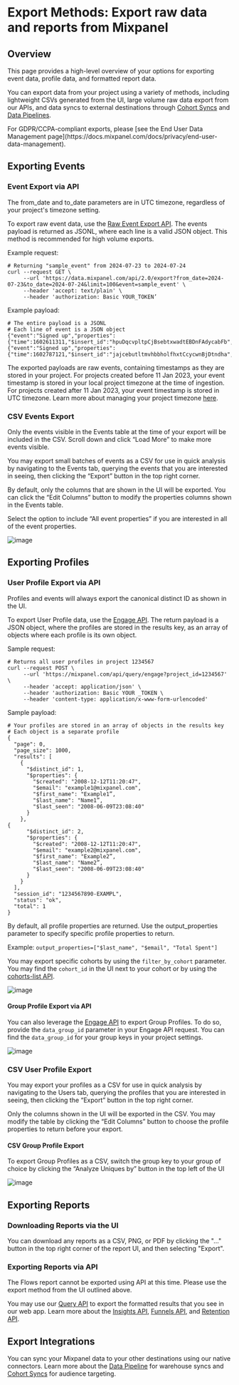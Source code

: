 
# Export Methods: Export raw data and reports from Mixpanel

## Overview

This page provides a high-level overview of your options for exporting event data, profile data, and formatted report data.

You can export data from your project using a variety of methods, including lightweight CSVs generated from the UI, large volume raw data export from our APIs, and data syncs to external destinations through [Cohort Syncs](/docs/cohort-sync/overview) and [Data Pipelines](/docs/data-pipelines/overview).

<Callout type="info">
  For GDPR/CCPA-compliant exports, please [see the End User Data Management page](https://docs.mixpanel.com/docs/privacy/end-user-data-management).
</Callout>

## Exporting Events

### Event Export via API

<Callout type="info">
  The from_date and to_date parameters are in UTC timezone, regardless of your project's timezone setting.
</Callout>

To export raw event data, use the [Raw Event Export API](https://developer.mixpanel.com/reference/raw-event-export). The events payload is returned as JSONL, where each line is a valid JSON object. This method is recommended for high volume exports.

Example request:

```
# Returning "sample_event" from 2024-07-23 to 2024-07-24
curl --request GET \
     --url 'https://data.mixpanel.com/api/2.0/export?from_date=2024-07-23&to_date=2024-07-24&limit=100&event=sample_event' \
     --header 'accept: text/plain' \
     --header 'authorization: Basic YOUR_TOKEN’
```

Example payload:

```
# The entire payload is a JSONL
# Each line of event is a JSON object
{"event":"Signed up","properties":{"time":1602611311,"$insert_id":"hpuDqcvpltpCjBsebtxwadtEBDnFAdycabFb","mp_processing_time_ms":1602625711874}}
{"event":"Signed up","properties":{"time":1602787121,"$insert_id":"jajcebutltmvhbbholfhxtCcycwnBjDtndha","mp_processing_time_ms":1602801521561}}

```

The exported payloads are raw events, containing timestamps as they are stored in your project. For projects created before 11 Jan 2023, your event timestamp is stored in your local project timezone at the time of ingestion. For projects created after 11 Jan 2023, your event timestamp is stored in UTC timezone. Learn more about managing your project timezone [here](/docs/orgs-and-projects/managing-projects#manage-timezones-for-projects).

### CSV Events Export

<Callout type="info">
  Only the events visible in the Events table at the time of your export will be included in the CSV. Scroll down and click “Load More” to make more events visible.
</Callout>

You may export small batches of events as a CSV for use in quick analysis by navigating to the Events tab, querying the events that you are interested in seeing, then clicking the “Export” button in the top right corner.

By default, only the columns that are shown in the UI will be exported. You can click the “Edit Columns” button to modify the properties columns shown in the Events table.

Select the option to include “All event properties” if you are interested in all of the event properties.

![image](/event-csv-export-settings.png)

## Exporting Profiles

### User Profile Export via API

<Callout type="info">
  Profiles and events will always export the canonical distinct ID as shown in the UI.
</Callout>

To export User Profile data, use the [Engage API](https://developer.mixpanel.com/reference/engage-query). The return payload is a JSON object, where the profiles are stored in the results key, as an array of objects where each profile is its own object.

Sample request:

```
# Returns all user profiles in project 1234567 
curl --request POST \
     --url 'https://mixpanel.com/api/query/engage?project_id=1234567' \
     --header 'accept: application/json' \
     --header 'authorization: Basic YOUR _TOKEN \
     --header 'content-type: application/x-www-form-urlencoded'
```

Sample payload:

```
# Your profiles are stored in an array of objects in the results key
# Each object is a separate profile
{
  "page": 0,
  "page_size": 1000,
  "results": [
    {
      "$distinct_id": 1,
      "$properties": {
        "$created": "2008-12-12T11:20:47",
        "$email": "example1@mixpanel.com",
        "$first_name": "Example1”,
        "$last_name": "Name1”,
        "$last_seen": "2008-06-09T23:08:40"
      }
    },
{
      "$distinct_id": 2,
      "$properties": {
        "$created": "2008-12-12T11:20:47",
        "$email": "example2@mixpanel.com",
        "$first_name": "Example2”,
        "$last_name": "Name2”,
        "$last_seen": "2008-06-09T23:08:40"
      }
    }
  ],
  "session_id": "1234567890-EXAMPL",
  "status": "ok",
  "total": 1
}
```

By default, all profile properties are returned. Use the output_properties parameter to specify specific profile properties to return.

Example: `output_properties=["$last_name", "$email", "Total Spent"]`

You may export specific cohorts by using the `filter_by_cohort` parameter. You may find the `cohort_id` in the UI next to your cohort or by using the [cohorts-list API](https://developer.mixpanel.com/reference/cohorts-list).

![image](/cohort-id-viz.png)

#### Group Profile Export via API

You can also leverage the [Engage API](https://developer.mixpanel.com/reference/engage-query) to export Group Profiles. To do so, provide  the `data_group_id` parameter in your Engage API request. You can find the `data_group_id` for your group keys in your project settings.

![image](/data_group_id_project_settings.png)

### CSV User Profile Export

You may export your profiles as a CSV for use in quick analysis by navigating to the Users tab, querying the profiles that you are interested in seeing, then clicking the “Export” button in the top right corner.

Only the columns shown in the UI will be exported in the CSV. You may modify the table by clicking the “Edit Columns” button to choose the profile properties to return before your export.

#### CSV Group Profile Export

To export Group Profiles as a CSV, switch the group key to your group of choice by clicking the “Analyze Uniques by” button in the top left of the UI

![image](/switch_group_key.png)

## Exporting Reports
### Downloading Reports via the UI
You can download any reports as a CSV, PNG, or PDF by clicking the "..." button in the top right corner of the report UI, and then selecting "Export".

### Exporting Reports via API
<Callout type="info">
  The Flows report cannot be exported using API at this time. Please use the export method from the UI outlined above.
</Callout>

You may use our [Query API](https://developer.mixpanel.com/reference/query-api) to export the formatted results that you see in our web app. Learn more about the [Insights API](https://developer.mixpanel.com/reference/insights-query), [Funnels API](https://developer.mixpanel.com/reference/funnels-query), and [Retention API](https://developer.mixpanel.com/reference/retention-query).

## Export Integrations

You can sync your Mixpanel data to your other destinations using our native connectors. Learn more about the [Data Pipeline](/docs/data-pipelines/overview) for warehouse syncs and [Cohort Syncs](/docs/cohort-sync/overview) for audience targeting.
